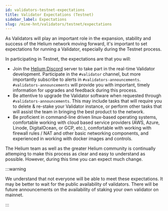 ```yaml
---
id: validators-testnet-expectations
title: Validator Expectations (Testnet)
sidebar_label: Expectations
slug: /mine-hnt/validators/testnet/expectations
---
```



As Validators will play an important role in the expansion, stability and success of the Helium
network moving forward, it's important to set expectations for running a Validator, especially
during the Testnet process.

In participating in Testnet, the expectations are that you will:

- Join the [Helium Discord](https://discord.gg/helium) server to take part in the real-time
  Validator development. Participate in the `#validator` channel, but more importantly subscribe to
  alerts in `#validators-announcements`. `#validators-announcements` will provide you with
  important, timely information for upgrades and feedback during this process.
- Be attentive to upgrade the Validator software when requested through `#validators-announcements`.
  This may include tasks that will require you to delete & re-stake your Validator instance, or
  perform other tasks that will assist the team in bringing the best product to the network.
- Be proficient in command-line driven linux-based operating systems, comfortable working with cloud
  based service providers (AWS, Azure, Linode, DigitalOcean, or GCP, etc.), comfortable with working
  with firewall rules / NAT and other basic networking components, and experienced in working with
  docker images and controls.

The Helium team as well as the greater Helium community is continually attemping to make this
process as clear and easy to understand as possible. However, during this time you can expect much
change.

:::warning

We understand that not everyone will be able to meet these expectations. It may be better to wait
for the public availability of validators. There will be future announcements on the availability of
staking your own validator on mainnet.

:::
